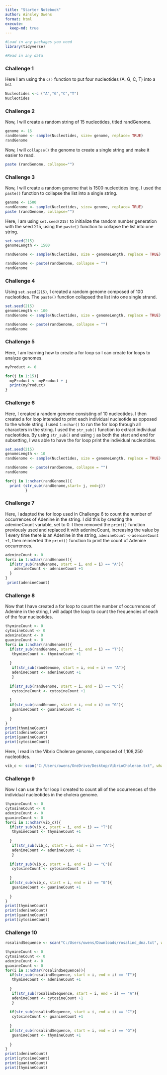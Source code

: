 ```yaml
---
title: "Starter Notebook"
author: Ainsley Owens
format: html
execute:
  keep-md: true
---
```


```r
#Load in any packages you need
library(tidyverse)

#Read in any data

```

### Challenge 1

Here I am using the `c()` function to put four nucleotides (A, G, C, T) into a list.

```r
Nucleotides <-c ("A","G","C","T")
Nucleotides
```

### Challenge 2

Now, I will create a random string of 15 nucleotides, titled randGenome.

```r
genome <- 15
randGenome <- sample(Nucleotides, size= genome, replace= TRUE)
randGenome

```

Now, I will `collapse()` the genome to create a single string and make it easier to read.

```r
paste (randGenome, collapse="")
```

### Challenge 3

Now, I will create a random genome that is 1500 nucleotides long. I used the `paste()` function to collapse the list into a single string.

```r
genome <- 1500
randGenome <- sample(Nucleotides, size= genome, replace= TRUE)
paste (randGenome, collapse="")
```

Here, I am using `set.seed(215)` to initialize the random number generation with the seed 215, using the `paste()` function to collapse the list into one string.

```r
set.seed(215)
genomeLength <- 1500

randGenome <- sample(Nucleotides, size = genomeLength, replace = TRUE)

randGenome <- paste(randGenome, collapse = "")
randGenome
```

### Challenge 4

Using `set.seed(215)`, I created a random genome composed of 100 nucleotides. The `paste()` function collapsed the list into one single strand.

```r
set.seed(215)
genomeLength <- 100
randGenome <- sample(Nucleotides, size = genomeLength, replace = TRUE)

randGenome <- paste(randGenome, collapse = "")
randGenome

```

### Challenge 5

Here, I am learning how to create a for loop so I can create for loops to analyze genomes.

```r
myProduct <- 0

for(j in 1:15){
  myProduct <- myProduct + j
  print(myProduct)
}
```

### Challenge 6

Here, I created a random genome consisting of 10 nucleotides. I then created a for loop intended to print each individual nucleotide as opposed to the whole string. I used `1:nchar()` to run the for loop through all characters in the string. I used the `str_sub()` function to extract individual nucleotides. By using `str_sub()` and using `j` as both the start and end for subsetting, I was able to have the for loop print the individual nucleotides.

```r
set.seed(215)
genomeLength <- 10
randGenome <- sample(Nucleotides, size = genomeLength, replace = TRUE)

randGenome <- paste(randGenome, collapse = "")
randGenome

for(j in 1:nchar(randGenome)){
  print (str_sub(randGenome,start= j, end=j))
         }
```

### Challenge 7

Here, I adapted the for loop used in Challenge 6 to count the number of occurrences of Adenine in the string. I did this by creating the adenineCount variable, set to 0. I then removed the `print()` function previously used and replaced it with adenineCount, increasing the value by 1 every time there is an Adenine in the string, `adenineCount <-adenineCount +1`, then reinserted the `print()` function to print the count of Adenine occurrences.

```r
adenineCount <- 0
for(i in 1:nchar(randGenome)){
  if(str_sub(randGenome, start = i, end = i) == "A"){
    adenineCount <- adenineCount +1
  }
}
 print(adenineCount)
```

### Challenge 8

Now that I have created a for loop to count the number of occurrences of Adenine in the string, I will adapt the loop to count the frequencies of each of the four nucleotides.

```r
thymineCount <- 0
cytosineCount <- 0
adenineCount <- 0
guanineCount <- 0
for(i in 1:nchar(randGenome)){
  if(str_sub(randGenome, start = i, end = i) == "T"){
   thymineCount <- thymineCount +1
  
  }
   if(str_sub(randGenome, start = i, end = i) == "A"){
   adenineCount <- adenineCount +1
   }
   
  if(str_sub(randGenome, start = i, end = i) == "C"){
   cytosineCount <- cytosineCount +1
  
  }
  if(str_sub(randGenome, start = i, end = i) == "G"){
   guanineCount <- guanineCount +1
  
  }
}
print(thymineCount)
print(adenineCount)
print(guanineCount)
print(cytosineCount)
```

Here, I read in the Vibrio Cholerae genome, composed of 1,108,250 nucleotides.

```r
vib_c <- scan("C:/Users/owens/OneDrive/Desktop/VibrioCholerae.txt", what = "character", sep = NULL)
```

### Challenge 9

Now I can use the for loop I created to count all of the occurrences of the individual nucleotides in the cholera genome.

```r
thymineCount <- 0
cytosineCount <- 0
adenineCount <- 0
guanineCount <- 0
for(i in 1:nchar(vib_c)){
  if(str_sub(vib_c, start = i, end = i) == "T"){
   thymineCount <- thymineCount +1
  
  }
   if(str_sub(vib_c, start = i, end = i) == "A"){
   adenineCount <- adenineCount +1
   }
   
  if(str_sub(vib_c, start = i, end = i) == "C"){
   cytosineCount <- cytosineCount +1
  
  }
  if(str_sub(vib_c, start = i, end = i) == "G"){
   guanineCount <- guanineCount +1
  
  }
}
print(thymineCount)
print(adenineCount)
print(guanineCount)
print(cytosineCount)

```

### Challenge 10

```r
rosalindSequence <- scan("C:/Users/owens/Downloads/rosalind_dna.txt", what = "character", sep = NULL)
```

```r

thymineCount <- 0
cytosineCount <- 0
adenineCount <- 0
guanineCount <- 0
for(i in 1:nchar(rosalindSequence)){
  if(str_sub(rosalindSequence, start = i, end = i) == "T"){
   thymineCount <- adenineCount +1
  
  }
   if(str_sub(rosalindSequence, start = i, end = i) == "A"){
   adenineCount <- cytosineCount +1
   }
   
  if(str_sub(rosalindSequence, start = i, end = i) == "C"){
   cytosineCount <- guanineCount +1
  
  }
  if(str_sub(rosalindSequence, start = i, end = i) == "G"){
   guanineCount <- thymineCount +1
  
  }
}
print(adenineCount)
print(cytosineCount)
print(guanineCount)
print(thymineCount)
```
